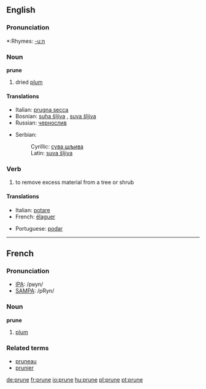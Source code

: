 ==English==

===Pronunciation===
*:Rhymes: [[Rhymes:English:-uːn|-uːn]]

===Noun===
'''prune'''
#dried [[plum]]
====Translations====
{{top}}
*Italian: [[prugna secca]] {{f}}
*Bosnian: [[suha šljiva#Bosnian|suha šljiva]] {{f}}, [[suva šljiva#Bosnian|suva šljiva]] {{f}}
*Russian: [[чернослив]]
{{mid}}
*Serbian:
*:Cyrillic: [[сува шљива#Serbian|сува шљива]] {{f}}
*:Latin: [[suva šljiva#Serbian|suva šljiva]] {{f}}
{{bottom}}

===Verb===
#to remove excess material from a tree or shrub
====Translations====
{{top}}
*Italian: [[potare]]
*French: [[élaguer]]
{{mid}}
*Portuguese: [[podar]]
{{bottom}}

----

==French==

===Pronunciation===
*[[w:IPA|IPA]]: /pʁyn/
*[[w:SAMPA|SAMPA]]: /pRyn/

===Noun===
'''prune''' {{f}}
#[[plum]]
===Related terms===
*[[pruneau]]
*[[prunier]]

[[de:prune]]
[[fr:prune]]
[[io:prune]]
[[hu:prune]]
[[pl:prune]]
[[pt:prune]]